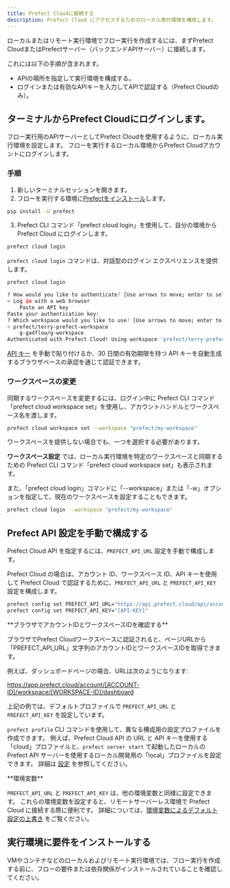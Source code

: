 ```yaml
---
title: Prefect Cloudに接続する
description: Prefect Cloud にアクセスするためのローカル実行環境を構成します。
---
```


ローカルまたはリモート実行環境でフロー実行を作成するには、まずPrefect CloudまたはPrefectサーバー（バックエンドAPIサーバー）に接続します。

これには以下の手順が含まれます。

- APIの場所を指定して実行環境を構成する。
- ログインまたは有効なAPIキーを入力してAPIで認証する（Prefect Cloudのみ）。

## ターミナルからPrefect Cloudにログインします。

フロー実行用のAPIサーバーとしてPrefect Cloudを使用するように、ローカル実行環境を設定します。
フローを実行するローカル環境からPrefect Cloudアカウントにログインします。

### 手順

1. 新しいターミナルセッションを開きます。
2. フローを実行する環境に[Prefectをインストール](/v3/get-started/install/)します。

```bash
pip install -U prefect
```

3. Prefect CLI コマンド「prefect cloud login」を使用して、自分の環境から Prefect Cloud にログインします。

```bash
prefect cloud login
```

`prefect cloud login` コマンドは、対話型のログイン エクスペリエンスを提供します。 

```bash
prefect cloud login
```

```bash
? How would you like to authenticate? [Use arrows to move; enter to select]
> Log in with a web browser
    Paste an API key
Paste your authentication key:
? Which workspace would you like to use? [Use arrows to move; enter to select]
> prefect/terry-prefect-workspace
    g-gadflow/g-workspace
Authenticated with Prefect Cloud! Using workspace 'prefect/terry-prefect-workspace'.
```

[API キー](/v3/manage/cloud/manage-users/api-keys/) を手動で貼り付けるか、30 日間の有効期限を持つ API キーを自動生成するブラウザベースの承認を通じて認証できます。

### ワークスペースの変更

同期するワークスペースを変更するには、ログイン中に Prefect CLI コマンド「prefect cloud workspace set」を使用し、アカウントハンドルとワークスペース名を渡します。

```bash
prefect cloud workspace set --workspace "prefect/my-workspace"
```

ワークスペースを提供しない場合でも、一つを選択する必要があります。

**ワークスペース設定** では、ローカル実行環境を特定のワークスペースと同期するための Prefect CLI コマンド「prefect cloud workspace set」も表示されます。

また、「prefect cloud login」コマンドに「--workspace」または「-w」オプションを指定して、現在のワークスペースを設定することもできます。

```bash
prefect cloud login --workspace "prefect/my-workspace"
```

## Prefect API 設定を手動で構成する

Prefect Cloud API を指定するには、`PREFECT_API_URL` 設定を手動で構成します。

Prefect Cloud の場合は、アカウント ID、ワークスペース ID、API キーを使用して Prefect Cloud で認証するために、`PREFECT_API_URL` と `PREFECT_API_KEY` 設定を構成します。

```bash
prefect config set PREFECT_API_URL="https://api.prefect.cloud/api/accounts/[ACCOUNT-ID]/workspaces/[WORKSPACE-ID]"
prefect config set PREFECT_API_KEY="[API-KEY]"
```

<Note>
**ブラウザでアカウントIDとワークスペースIDを確認する**

ブラウザでPrefect Cloudワークスペースに認証されると、ページURLから「PREFECT_API_URL」文字列のアカウントIDとワークスペースIDを取得できます。

例えば、ダッシュボードページの場合、URLは次のようになります:

https://app.prefect.cloud/account/[ACCOUNT-ID]/workspace/[WORKSPACE-ID]/dashboard
</Note>

上記の例では、デフォルトプロファイルで `PREFECT_API_URL` と `PREFECT_API_KEY` を設定しています。

`prefect profile` CLI コマンドを使用して、異なる構成用の設定プロファイルを作成できます。
例えば、Prefect Cloud API の URL と API キーを使用する「cloud」プロファイルと、`prefect server start` で起動したローカルの Prefect API サーバーを使用するローカル開発用の「local」プロファイルを設定できます。
詳細は [設定](/v3/develop/settings-and-profiles/) を参照してください。

<Note>
**環境変数**

`PREFECT_API_URL` と `PREFECT_API_KEY` は、他の環境変数と同様に設定できます。
これらの環境変数を設定すると、リモートサーバーレス環境で Prefect Cloud に接続する際に便利です。
詳細については、[環境変数によるデフォルト設定の上書き](/v3/develop/settings-and-profiles/) をご覧ください。

</Note>

## 実行環境に要件をインストールする

VMやコンテナなどのローカルおよびリモート実行環境では、フロー実行を作成する前に、フローの要件または依存関係がインストールされていることを確認してください。
